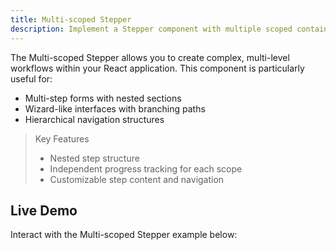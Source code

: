 ```yaml
---
title: Multi-scoped Stepper
description: Implement a Stepper component with multiple scoped containers for advanced UI workflows.
---
```


The Multi-scoped Stepper allows you to create complex, multi-level workflows within your React application. This component is particularly useful for:

- Multi-step forms with nested sections
- Wizard-like interfaces with branching paths
- Hierarchical navigation structures

> Key Features
> - Nested step structure
> - Independent progress tracking for each scope
> - Customizable step content and navigation

## Live Demo

Interact with the Multi-scoped Stepper example below:

<DemoViewer 
  src="https://stackblitz.com/edit/vitejs-vite-exzrwe?embed=1&file=src%2FApp.tsx&hideNavigation=1&view=preview" 
  title="Multi-scoped Stepper Demo"
/>